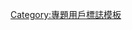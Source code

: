 {{userbox
| border-c = Black
| id       = [[Image:Pogona vitticeps.JPG|55px|]]
| id-c     = DarkKhaki
| info     = 該用戶是爬蟲動物的參與者。
| info-c   = DarkKhaki
}}<noinclude>
[[Category:專題用戶標誌模板]]
</noinclude>